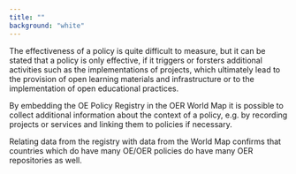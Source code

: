 ```yaml
---
title: ""
background: "white"
---
```


The effectiveness of a policy is quite difficult to measure, but it can be stated that a policy is only effective, if it triggers or forsters additional activities such as  the implementations of projects, which ultimately lead to the provision of open learning materials and infrastructure or to the implementation of open educational practices.

By embedding the OE Policy Registry in the OER World Map it is possible to collect additional information about the context of a policy, e.g. by recording projects or services and linking them to policies if necessary.

Relating data from the registry with data from the World Map confirms that countries which do have many OE/OER policies do have many OER repositories as well.
